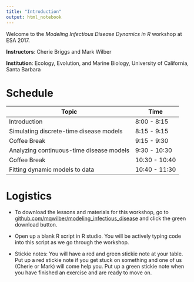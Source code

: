```yaml
---
title: "Introduction"
output: html_notebook
---
```


Welcome to the *Modeling Infectious Disease Dynamics in R* workshop at ESA 2017. 

**Instructors**: Cherie Briggs and Mark Wilber

**Institution**: Ecology, Evolution, and Marine Biology, University of California, Santa Barbara

# Schedule

| **Topic** | **Time**  |
|-----------|-----------|
| Introduction | 8:00 - 8:15 |
| Simulating discrete-time disease models | 8:15 - 9:15 |
| Coffee Break | 9:15 - 9:30 |
| Analyzing continuous-time disease models | 9:30 - 10:30 |
| Coffee Break | 10:30 - 10:40 |
| Fitting dynamic models to data | 10:40 - 11:30 |

# Logistics

- To download the lessons and materials for this workshop, go to [github.com/mqwilber/modeling_infectious_disease](github.com/mqwilber/modeling_infectious_disease) and click the green download button.


- Open up a blank R script in R studio.  You will be actively typing code into this script as we go through the workshop.
- Stickie notes: You will have a red and green stickie note at your table.  Put up a red stickie note if you get stuck on something and one of us (Cherie or Mark) will come help you.  Put up a green stickie note when you have finished an exercise and are ready to move on.

